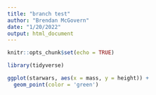 ```yaml
---
title: "branch test"
author: "Brendan McGovern"
date: "1/20/2022"
output: html_document
---
```


```r
knitr::opts_chunk$set(echo = TRUE)

library(tidyverse)
```


```r
ggplot(starwars, aes(x = mass, y = height)) +
  geom_point(color = 'green')
```

